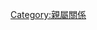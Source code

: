 {{Navbox
|name = 親屬關係
|title = [[親屬|親屬關係]]
|state = collapsed
|bodyclass = hlist
|basestyle = text-align: center;
|group1 = [[輩分]]
|list1 =
* [[祖辈]]
* [[长辈]]
* [[平辈]]
* [[後輩]]

|group2 = [[血親|血緣]]
|list2 =

* [[血親]]
* [[宗亲]]
* [[堂亲]]
* [[表親]]
* [[家族]]
* [[宗族]]
|group3 = [[婚姻]]
|list3 = {{navbox|child
  |group1 = [[姻亲]]
  |list1 =
* [[兒媳]]
* [[女婿]]
* [[儿婿]]
* [[夫家]]
* [[妻家]]
* [[岳父]]
* [[岳母]]
* [[家翁]]
* [[家婆]]
* [[妻舅]]
* [[姑爷]]
* [[婿養子]]
* [[童養媳]]
* [[妯娌]]
* [[娅婿]]
* [[继亲]]
** [[继父]]
** [[继母]]
** [[继子]]
** [[继女]]
* [[外戚]]
  |list2 =
* [[夫妻]]
* [[夫夫]]
* [[牽手 (消歧義)|牽手]]
* [[入贅]]
* [[中式婚禮]]
* [[同性婚姻]]
* [[近親婚姻]]
* [[平行從表與交錯從表]]
}}
|group4 = [[人名|姓名]]
|list4 =
* [[汉姓]]
* [[名 (人名)|名]]
* [[本名]]
* [[训名]]
* [[谱名]]
* [[乳名]]
* [[幼名]]
* [[表字]]
* [[号]]
* [[冠姓]]
* [[尊称]]
* [[昵称]]
|group5 = [[祖亲]]
|list5 =
* [[祖父母]]
** [[祖父]]
** [[祖母]]
** [[外祖父]]
** [[外祖母]]
* [[曾祖父母]]
** [[曾祖父]]
** [[曾祖母]]
** [[外曾祖父]]
** [[外曾祖母]]
|group6 = [[親本|父母]]
|list6 =
* [[親本]]
* [[父亲]]
** [[父爱]]
** [[父親節]]
** [[父權]]
** [[父系制度]]
* [[母亲]]
** [[母愛]]
** [[母亲节]]
** [[母權]]
** [[母系制度]]
* [[足球妈妈]]
* [[:Category:母親身份|母親身份]]
* [[家长]]
* [[家主]]
* [[家長式領導]]
* [[監護人]]
|group7 = [[親子關係]]
|list7 =
* [[兒子]]
* [[女兒]]
* [[父婴]]
* [[母婴]]
* [[父子]]
* [[父女]]
* [[母子]]
* [[母女]]
* [[代位父母]]
* [[媽寶]]
* [[狼爸]]
* [[誡子書]]
* [[隐性单亲]]
|group8 = [[:Category:親子法|親子法]]
|list8 =
* [[LGBT收養]]
* [[亲子鉴定]]
* [[幼年原則]]
* [[收養]]
* [[準正]]
* [[認領]]
* [[过继]]
* [[非婚生子女]]
|group9 = [[:Category:親屬稱謂|親屬稱謂]]
|list9 = {{navbox|child
  |group1 = [[:Category:家世與傳承|直系血親]]
  |list1 ={{navbox|child
    |group1 = 上四代
    |list1 =
* [[高祖]]
* [[曾祖]]
* [[祖]]
* [[父]]
    |group2 = 下九代
    |list2 =
* [[子]]
* [[孫]]
* [[曾孫]]
* [[玄孫]]
* [[來孫]]
* [[晜孫]]
* [[仍孫]]
* [[雲孫]]
* [[耳孫]]
}}
  |group2 = [[:Category:男性亲属称谓|男性亲属称谓]]
  |list2 ={{navbox|child
    |group1 = [[丈夫]]
    |list1 =
* [[老公]]
* [[先生]]
* [[老爷]]
* [[外子]]
* [[相公]]
* [[夫君]]
* [[郎君]]
* [[丈夫|官人]]
* [[情夫]]
* [[同夫]]
* [[鳏夫]]
* [[人夫]]
* [[前夫]]
    |list2 =
* [[男朋友]]
* [[伯父]]
* [[叔父]]
* [[姑父]]
* [[姨父]]
* [[舅父]]
* [[嫡長子]]
* [[猶子]]
* [[囝囝]]
}}
  |group3 = [[:Category:女性亲属称谓|女性亲属称谓]]
  |list3 = {{navbox|child
    |group1 = [[妻子]]
    |list1 =
* [[老婆]]
* [[太太]]
* [[夫人]]
* [[内子]]
* [[内人]]
* [[娘子]]
* [[妾]]
* [[媵]]
* [[嫡庶]]
* [[嫡妻]]
* [[繼室]]
* [[平妻]]
* [[郵購新娘]]
* [[情婦]]
* [[同妻]]
* [[寡妇]]
* [[人妻]]
* [[前妻]]
    |list2 =
* [[女朋友]]
* [[伯母]]
* [[叔母]]
* [[姑母]]
* [[姨母]]
* [[舅母]]
* [[婶]]
* [[舅母|妗]]
* [[囡囡]]
}}
  |group4 = [[兄弟姐妹]]
  |list4 = 
* [[兄]]
* [[弟]]
* [[姐]]
* [[妹]]
* [[堂亲]]
** [[堂兄]]
** [[堂弟]]
** [[堂姐]]
** [[堂妹]]
* [[表亲]]
** [[表兄]]
** [[表弟]]
** [[表姐]]
** [[表妹]]
* [[嫂子]]
* [[姐夫]]
* [[弟妇]]
* [[妹夫]]
* [[孪生]]
* [[姪]]
* [[甥]]
  |group5 = [[乾親]]/[[契親]]
  |list5 =
* [[干爹]]
* [[干娘]]
* [[干儿子]]
* [[干女儿]]
* [[契兄弟]]
* [[契姐妹]]
* [[结拜兄弟]]
* [[结拜姐妹]]
}}
|group10 = 相關條目
|list10 =
* [[漢語親屬系統]]
* [[出生次序]]
* [[避諱]]
* [[稱謂]]
* [[:Category:親密關係|親密關係]]

|below = 
}}<noinclude>
{{Collapsible option}}
[[Category:親屬關係]]
</noinclude>